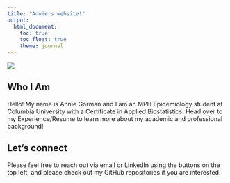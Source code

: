 ```yaml
---
title: "Annie's website!"
output: 
  html_document:
    toc: true
    toc_float: true
    theme: journal
---
```

![](https://i.etsystatic.com/31705700/r/il/3881b8/3590936458/il_1080xN.3590936458_6sca.jpg)

## Who I Am
Hello! My name is Annie Gorman and I am an MPH Epidemiology student at Columbia University with a Certificate in Applied Biostatistics. Head over to my Experience/Resume to learn more about my academic and professional background!

## Let's connect
Please feel free to reach out via email or LinkedIn using the buttons on the top left, and please check out my GitHub repositories if you are interested. 